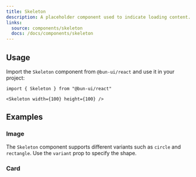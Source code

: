 ```yaml
---
title: Skeleton
description: A placeholder component used to indicate loading content.
links:
  source: components/skeleton
  docs: /docs/components/skeleton
---
```


<ComponentPreview name="skeleton-basic" />

## Usage

Import the `Skeleton` component from `@bun-ui/react` and use it in your project:

```tsx
import { Skeleton } from "@bun-ui/react"
```

```tsx
<Skeleton width={100} height={100} />
```

## Examples

### Image

The `Skeleton` component supports different variants such as `circle` and `rectangle`. Use the `variant` prop to specify the shape.

<ComponentPreview name="skeleton-image" />

### Card

<ComponentPreview name="skeleton-card" />
